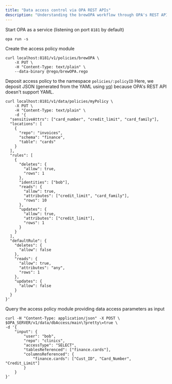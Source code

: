 ```yaml
---
title: "Data access control via OPA REST APIs"
description: "Understanding the brewOPA workflow through OPA's REST APIs"
--- 
```


Start OPA as a service (listening on port `8181` by default)

```shell
opa run -s
```

Create the access policy module

```shell
curl localhost:8181/v1/policies/brewOPA \
    -X PUT \
    -H "Content-Type: text/plain" \
    --data-binary @rego/brewOPA.rego
```

Deposit access policy to the namespace `policies/:policyID`
Here, we deposit JSON (generated from the YAML using [yq](https://mikefarah.gitbook.io/yq/usage/convert#yaml-to-json)) because OPA's REST API doesn't support YAML.

```shell
curl localhost:8181/v1/data/policies/myPolicy \
    -X PUT \
    -H "Content-Type: text/plain" \
    -d '{
  "sensitiveAttrs": ["card_number", "credit_limit", "card_family"],
  "locations": [
    {
      "repo": "invoices",
      "schema": "finance",
      "table": "cards"
    }
  ],
  "rules": [
    {
      "deletes": {
        "allow": true,
        "rows": 1
      },
      "identities": ["bob"],
      "reads": {
        "allow": true,
        "attributes": ["credit_limit", "card_family"],
        "rows": 10
      },
      "updates": {
        "allow": true,
        "attributes": ["credit_limit"],
        "rows": 1
      }
    }
  ],
  "defaultRule": {
    "deletes": {
      "allow": false
    },
    "reads": {
      "allow": true,
      "attributes": "any",
      "rows": 1
    },
    "updates": {
      "allow": false
    }
  }
}'
```

Query the access policy module providing data access parameters as input

```shell
curl -H "Content-Type: application/json" -X POST \
$OPA_SERVER/v1/data/dbAccess/main\?pretty\=true \
-d '{
    "input": {
        "user": "bob",
        "repo": "clinics",
        "accessType": "SELECT",
        "tablesReferenced": ["finance.cards"],
        "columnsReferenced": {
            "finance.cards": ["Cust_ID", "Card_Number", "Credit_Limit"]
        }
    }
}'
```